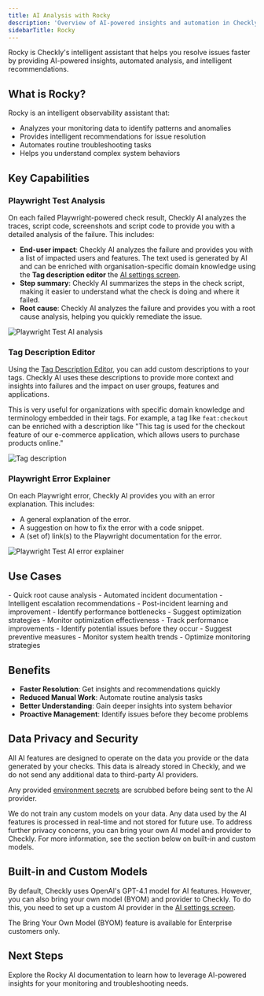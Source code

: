 ```yaml
---
title: AI Analysis with Rocky
description: 'Overview of AI-powered insights and automation in Checkly'
sidebarTitle: Rocky 
---
```

Rocky is Checkly's intelligent assistant that helps you resolve issues faster by providing AI-powered insights, automated analysis, and intelligent recommendations.

## What is Rocky?

Rocky is an intelligent observability assistant that:

- Analyzes your monitoring data to identify patterns and anomalies
- Provides intelligent recommendations for issue resolution
- Automates routine troubleshooting tasks
- Helps you understand complex system behaviors

## Key Capabilities
### Playwright Test Analysis

On each failed Playwright-powered check result, Checkly AI analyzes the traces, script code, screenshots and script code to provide you with a detailed analysis of the failure. 
This includes:

- **End-user impact**: Checkly AI analyzes the failure and provides you with a list of impacted users and features. The text used is generated by AI and can be enriched with organisation-specific domain knowledge using the **Tag description editor** the [AI settings screen](https://app.checklyhq.com/settings/account/ai).
- **Step summary**: Checkly AI summarizes the steps in the check script, making it easier to understand what the check is doing and where it failed.
- **Root cause**: Checkly AI analyzes the failure and provides you with a root cause analysis, helping you quickly remediate the issue.

![Playwright Test AI analysis](/images/docs/images/ai/pwt-test-analysis-example.png)


### Tag Description Editor

Using the [Tag Description Editor](https://app.checklyhq.com/settings/account/ai), you can add custom descriptions to your tags. Checkly AI uses these descriptions to 
provide more context and insights into failures and the impact on user groups, features and applications. 

This is very useful for organizations with specific domain knowledge and terminology embedded in their tags. For example,
a tag like `feat:checkout` can be enriched with a description like "This tag is used for the checkout feature of our e-commerce application, which allows users to purchase products online."

![Tag description](/images/docs/images/ai/tag-description-example.png)

### Playwright Error Explainer

On each Playwright error, Checkly AI provides you with an error explanation. This includes:

- A general explanation of the error.
- A suggestion on how to fix the error with a code snippet.
- A (set of) link(s) to the Playwright documentation for the error.

![Playwright Test AI error explainer](/images/docs/images/ai/pwt-error-explainer-example.png)




## Use Cases

<Accordion title="Incident Response">
- Quick root cause analysis
- Automated incident documentation
- Intelligent escalation recommendations
- Post-incident learning and improvement
</Accordion>

<Accordion title="Performance Optimization">
- Identify performance bottlenecks
- Suggest optimization strategies
- Monitor optimization effectiveness
- Track performance improvements
</Accordion>

<Accordion title="Proactive Monitoring">
- Identify potential issues before they occur
- Suggest preventive measures
- Monitor system health trends
- Optimize monitoring strategies
</Accordion>

## Benefits

- **Faster Resolution**: Get insights and recommendations quickly
- **Reduced Manual Work**: Automate routine analysis tasks
- **Better Understanding**: Gain deeper insights into system behavior
- **Proactive Management**: Identify issues before they become problems

## Data Privacy and Security

All AI features are designed to operate on the data you provide or the data generated by your checks. This data is already 
stored in Checkly, and we do not send any additional data to third-party AI providers. 

Any provided [environment secrets](https://www.checklyhq.com/docs/api-checks/variables/) are scrubbed before being sent to the AI provider.

We do not train any custom models on your data. Any data used by the AI features is processed in real-time and not stored for future use.
To address further privacy concerns, you can bring your own AI model and provider to Checkly. For more information, see the section below on built-in and custom models.

## Built-in and Custom Models

By default, Checkly uses OpenAI's GPT-4.1 model for AI features. However, you can also bring your own model (BYOM) and provider to Checkly.
To do this, you need to set up a custom AI provider in the [AI settings screen](https://app.checklyhq.com/settings/account/ai).

<Info>
 The Bring Your Own Model (BYOM) feature is available for Enterprise customers only.
</Info>


## Next Steps

Explore the Rocky AI documentation to learn how to leverage AI-powered insights for your monitoring and troubleshooting needs. 